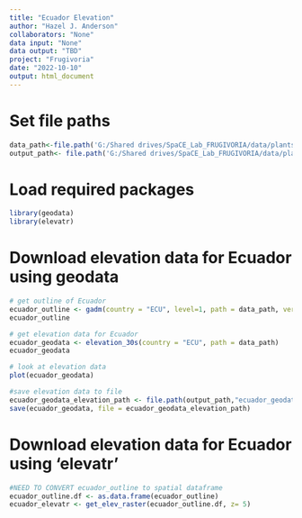```yaml
---
title: "Ecuador Elevation"
author: "Hazel J. Anderson"
collaborators: "None"
data input: "None"
data output: "TBD"
project: "Frugivoria"
date: "2022-10-10"
output: html_document
---
```



# Set file paths
```r
data_path<-file.path('G:/Shared drives/SpaCE_Lab_FRUGIVORIA/data/plants/L0')
output_path<- file.path('G:/Shared drives/SpaCE_Lab_FRUGIVORIA/data/plants/L0')
```

# Load required packages
```r
library(geodata)
library(elevatr)
```


# Download elevation data for Ecuador using geodata
```r
# get outline of Ecuador
ecuador_outline <- gadm(country = "ECU", level=1, path = data_path, version="latest", resolution=1)
ecuador_outline

# get elevation data for Ecuador
ecuador_geodata <- elevation_30s(country = "ECU", path = data_path)
ecuador_geodata

# look at elevation data
plot(ecuador_geodata)

#save elevation data to file
ecuador_geodata_elevation_path <- file.path(output_path,"ecuador_geodata_elevation.RData") 
save(ecuador_geodata, file = ecuador_geodata_elevation_path)
```

# Download elevation data for Ecuador using 'elevatr'
```r
#NEED TO CONVERT ecuador_outline to spatial dataframe
ecuador_outline.df <- as.data.frame(ecuador_outline)
ecuador_elevatr <- get_elev_raster(ecuador_outline.df, z= 5)
```